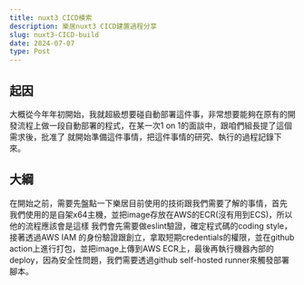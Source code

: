 ```yaml
---
title: nuxt3 CICD模索
description: 樂居nuxt3 CICD建置過程分享
slug: nuxt3-CICD-build
date: 2024-07-07
type: Post
---
```


## 起因
大概從今年年初開始，我就超級想要碰自動部署這件事，非常想要能夠在原有的開發流程上做一段自動部署的程式，在某一次1 on 1的面談中，跟咱們組長提了這個需求後，批准了 就開始準備這件事情，把這件事情的研究、執行的過程記錄下來。

## 大綱
在開始之前，需要先盤點一下樂居目前使用的技術跟我們需要了解的事情，首先 我們使用的是自架x64主機，並把image存放在AWS的ECR(沒有用到ECS)，所以他的流程應該會是這樣
我們會先需要做eslint驗證，確定程式碼的coding style，接著透過AWS IAM 的身份驗證跟創立，拿取短期credentials的權限，並在github action上進行打包，並把image上傳到AWS ECR上，最後再執行機器內部的deploy，因為安全性問題，我們需要透過github self-hosted runner來觸發部署腳本。
